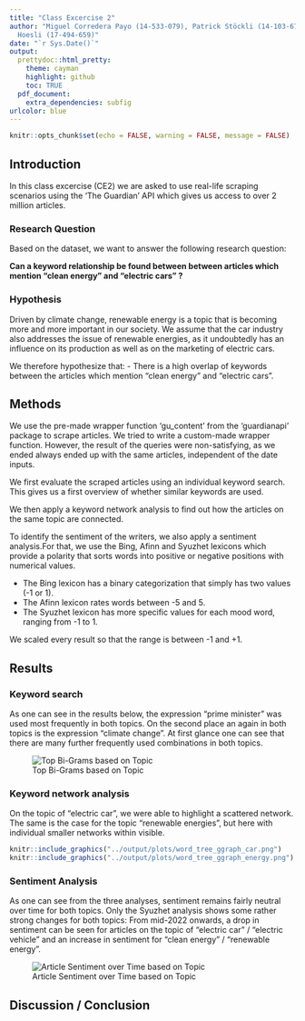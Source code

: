 ```yaml
---
title: "Class Excercise 2"
author: "Miguel Corredera Payo (14-533-079), Patrick Stöckli (14-103-675), Tobias
  Hoesli (17-494-659)"
date: "`r Sys.Date()`"
output:
  prettydoc::html_pretty:
    theme: cayman
    highlight: github
    toc: TRUE
  pdf_document:
    extra_dependencies: subfig
urlcolor: blue
---
```


```r
knitr::opts_chunk$set(echo = FALSE, warning = FALSE, message = FALSE)
```

## Introduction

In this class excercise (CE2) we are asked to use real-life scraping scenarios using the 'The Guardian' API which gives us access to over 2 million articles.

### Research Question

Based on the dataset, we want to answer the following research question:

**Can a keyword relationship be found between between articles which mention "clean energy" and "electric cars" ?**

### Hypothesis

Driven by climate change, renewable energy is a topic that is becoming more and more important in our society. We assume that the car industry also addresses the issue of renewable energies, as it undoubtedly has an influence on its production as well as on the marketing of electric cars.

We therefore hypothesize that:
- There is a high overlap of keywords between the articles which mention "clean energy" and "electric cars". 

## Methods

<!-- The topic of renewable energies is receiving more and more attention in the press. As well is private transport  as it plays a major role in climate change. Accordingly, the Guardian API comes in handy to scrape the articles related to the above mentioned topics. The data gained from the scrape will afterwards be evaluated fist by individual keyword searches and then with a keyword network analysis. -->

We use the pre-made wrapper function 'gu_content' from the 'guardianapi' package to scrape articles. We tried to write a custom-made wrapper function. However, the result of the queries were non-satisfying, as we ended always ended up with the same articles, independent of the date inputs.   

We first evaluate the scraped articles using an individual keyword search. This gives us a first overview of whether similar keywords are used. 

We then apply a keyword network analysis to find out how the articles on the same topic are connected. 

To identify the sentiment of the writers, we also apply a sentiment analysis.For that, we use the Bing, Afinn and Syuzhet lexicons which provide a polarity that sorts words into positive or negative positions with numerical values. 

- The Bing lexicon has a binary categorization that simply has two values (-1 or 1). 
- The Afinn lexicon rates words between -5 and 5. 
- The Syuzhet lexicon has more specific values for each mood word, ranging from -1 to 1. 

We scaled every result so that the range is between -1 and +1. 

<!-- We have dispensed with an NRC or Vader Sentiment analysis as these take too long.-->

## Results

### Keyword search

As one can see in the results below, the expression "prime minister" was used most frequently in both topics. On the second place an again in both topics is the expression "climate change". At first glance one can see that there are many further frequently used combinations in both topics.

![Top Bi-Grams based on Topic](../output/plots/top_word_pairs_combined.png)

### Keyword network analysis

On the topic of "electric car", we were able to highlight a scattered network. The same is the case for the topic "renewable energies", but here with individual smaller networks within visible. 

```r

knitr::include_graphics("../output/plots/word_tree_ggraph_car.png")
knitr::include_graphics("../output/plots/word_tree_ggraph_energy.png")

```

\newpage

### Sentiment Analysis

As one can see from the three analyses, sentiment remains fairly neutral over time for both topics. Only the Syuzhet analysis shows some rather strong changes for both topics: From mid-2022 onwards, a drop in sentiment can be seen for articles on the topic of "electric car" / "electric vehicle" and an increase in sentiment for "clean energy" / "renewable energy". 

![Article Sentiment over Time based on Topic](../output/plots/sentiment_over_time_combined.png)

## Discussion / Conclusion

<!-- ![Word Tree Topic: Electric Car](../output/plots/word_tree_ggraph_car.png)

![Word Tree Topic: Renewable Energy](../output/plots/word_tree_ggraph_energy.png) -->
